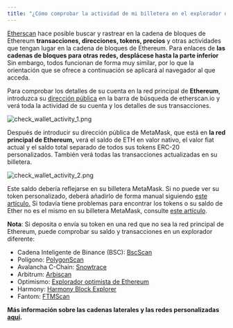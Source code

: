 ```yaml
---
title: "¿Cómo comprobar la actividad de mi billetera en el explorador de cadena de bloques?"
---
```


[Etherscan](https://etherscan.io/) hace posible buscar y rastrear en la cadena de bloques de Ethereum **transacciones, direcciones, tokens, precios** y otras actividades que tengan lugar en la cadena de bloques de Ethereum. Para enlaces de **las cadenas de bloques para otras redes, desplácese hasta la parte inferior** Sin embargo, todos funcionan de forma muy similar, por lo que la orientación que se ofrece a continuación se aplicará al navegador al que acceda.

Para comprobar los detalles de su cuenta en la red principal de **Ethereum**, introduzca su [dirección pública](/managing-my-wallet/accounts-and-addresses/how-to-view-your-account-details-and-public-address) en la barra de búsqueda de etherscan.io y verá toda la actividad de su cuenta y los detalles de sus transacciones.

<div class="center-container">
  <div class="img-large">
    <img
      src={
        require("../../../../../img/managing-my-wallet/how-to-check-my-wallet-activity-on-the-blockchain-explorer/check_wallet_activity_1.png")
          .default
      }
      alt="check_wallet_activity_1.png"
    />
  </div>
</div>

Después de introducir su dirección pública de MetaMask, que está en **la red principal de Ethereum,** verá el saldo de ETH en valor nativo, el valor fiat actual y el saldo total separado de todos sus tokens ERC-20 personalizados. También verá todas las transacciones actualizadas en su billetera.

<div class="center-container">
  <div class="img-large">
    <img
      src={
        require("../../../../../img/managing-my-wallet/how-to-check-my-wallet-activity-on-the-blockchain-explorer/check_wallet_activity_2.png")
          .default
      }
      alt="check_wallet_activity_2.png"
    />
  </div>
</div>

Este saldo debería reflejarse en su billetera MetaMask. Si no puede ver su token personalizado, deberá añadirlo de forma manual siguiendo [este artículo.](/managing-my-tokens/custom-tokens/how-to-display-tokens-in-metamask) Si todavía tiene problemas para encontrar los tokens o su saldo de Ether no es el mismo en su billetera MetaMask, consulte [este artículo](/troubleshooting/what-to-do-when-your-balance-of-tokens-is-incorrect).

**Nota**: Si deposita o envía su token en una red que no sea la red principal de Ethereum, puede comprobar su saldo y transacciones en un explorador diferente:

- Cadena Inteligente de Binance (BSC): [BscScan](https://bscscan.com/)
- Polígono: [PolygonScan](https://polygonscan.com/)
- Avalancha C-Chain: [Snowtrace](https://snowtrace.io/)
- Arbitrum: [Arbiscan](https://arbiscan.io/)
- Optimismo: [Explorador optimista de Ethereum](https://optimistic.etherscan.io/)
- Harmony: [Harmony Block Explorer](https://explorer.harmony.one/)
- Fantom: [FTMScan](https://ftmscan.com/)

**Más información sobre las cadenas laterales y las redes personalizadas [aquí](/networks-and-sidechains/managing-networks/user-guide-custom-networks-and-sidechains).**
